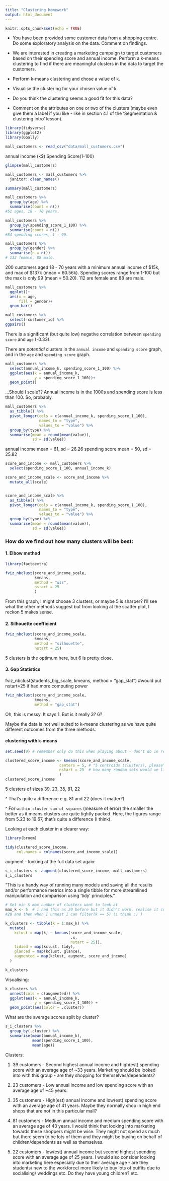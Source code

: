 ```yaml
---
title: "Clustering homework"
output: html_document
---
```


```r
knitr::opts_chunk$set(echo = TRUE)
```


* You have been provided some customer data from a shopping centre. Do some exploratory analysis on the data. Comment on findings. 

* We are interested in creating a marketing campaign to target customers based on their spending score and annual income. Perform a k-means clustering to find if there are meaningful clusters in the data to target the customers. 

* Perform k-means clustering and chose a value of k.

* Visualise the clustering for your chosen value of k.

* Do you think the clustering seems a good fit for this data?

* Comment on the attributes on one or two of the clusters (maybe even give them a label if you like - like in section 4.1 of the 'Segmentation & clustering intro' lesson). 


```r
library(tidyverse)
library(ggplot2)
library(GGally)
```

```r
mall_customers <- read_csv("data/mall_customers.csv")
```
annual income (k$)
Spending Score(1-100)

```r
glimpse(mall_customers)

mall_customers <- mall_customers %>% 
  janitor::clean_names()

summary(mall_customers)

mall_customers %>% 
  group_by(age) %>% 
  summarise(count = n()) 
#51 ages, 18 - 70 years.

mall_customers %>% 
  group_by(spending_score_1_100) %>% 
  summarise(count = n()) 
#84 spending scores, 1 - 99.

mall_customers %>% 
  group_by(gender) %>% 
  summarise(n = n())
# 112 female, 88 male. 
```

200 customers aged 18 - 70 years with a minimum annual income of $15k, and max
of $137k (mean = 60.56k). Spending scores range from 1-100 but the max is only 
99 (mean = 50.20). 112 are female and 88 are male. 


```r
mall_customers %>% 
  ggplot()+
  aes(x = age, 
      fill = gender)+ 
  geom_bar()
```

```r
mall_customers %>% 
  select(-customer_id) %>% 
ggpairs()
```
There is a significant (but quite low) negative correlation between `spending score` 
and `age` (-0.33).  

There are _potential_ clusters in the `annual income` and `spending score` graph, 
and in the `age` and `spending score` graph. 


```r
mall_customers %>% 
  select(annual_income_k, spending_score_1_100) %>% 
  ggplot(aes(x = annual_income_k, 
             y = spending_score_1_100))+
  geom_point()
```


...Should I scale?? Annual income is in the 1000s and spending score is less than
100. So, probably. 

```r
mall_customers %>% 
  as_tibble() %>% 
  pivot_longer(cols = c(annual_income_k, spending_score_1_100),
               names_to = "type", 
               values_to = "value") %>% 
  group_by(type) %>% 
  summarise(mean = round(mean(value)),
            sd = sd(value))

```
annual income mean = 61, sd = 26.26
spending score mean = 50, sd = 25.82


```r
score_and_income <- mall_customers %>% 
  select(spending_score_1_100, annual_income_k) 

score_and_income_scale <- score_and_income %>% 
  mutate_all(scale)


score_and_income_scale %>% 
  as_tibble() %>% 
  pivot_longer(cols = c(annual_income_k, spending_score_1_100),
               names_to = "type", 
               values_to = "value") %>% 
  group_by(type) %>% 
  summarise(mean = round(mean(value)),
            sd = sd(value))
```   



### How do we find out how many clusters will be best: 

#### 1. Elbow method

```r
library(factoextra)

fviz_nbclust(score_and_income_scale,
             kmeans, 
             method = "wss",
             nstart = 25
             )
```

From this graph, I might choose 3 clusters, or maybe 5 is sharper? I'll see 
what the other methods suggest but from looking at the scatter plot, I reckon 
5 makes sense. 


#### 2. Silhouette coefficient

```r
fviz_nbclust(score_and_income_scale, 
             kmeans, 
             method = "silhouette", 
             nstart = 25)
```

5 clusters is the optimum here, but 6 is pretty close. 


#### 3. Gap Statistics 

fviz_nbclust(students_big_scale, kmeans, method = "gap_stat") #would put nstart=25 if had more computing power

```r
fviz_nbclust(score_and_income_scale, 
             kmeans, 
             method = "gap_stat")
```

Oh, this is messy. It says 1. But is it really 3? 6?

Maybe the data is not well suited to k-means clustering as we have quite 
different outcomes from the three methods.



#### clustering with k-means

```r
set.seed(9) # remember only do this when playing about - don't do in real life

clustered_score_income <- kmeans(score_and_income_scale, 
                        centers = 5, # "5 centroids (clusters), please"
                        nstart = 25  # how many random sets would we like - runs 25 times for this model
                        )
clustered_score_income
```

5 clusters of sizes 39, 23, 35, 81, 22

^ That's quite a difference e.g. 81 and 22 (does it matter?)

^ For `within cluster sum of squares` (measure of error) the smaller the better
as it means clusters are quite tightly packed. Here, the figures range from 5.23
to 19.67, that's quite a difference (I think).


Looking at each cluster in a clearer way:
```r
library(broom)

tidy(clustered_score_income, 
     col.names = colnames(score_and_income_scale))
```


augment - looking at the full data set again:
```r
s_i_clusters <- augment(clustered_score_income, mall_customers)
s_i_clusters
```

"This is a handy way of running many models and saving all the results and/or 
performance metrics into a single tibble for more streamlined manipulation and 
comparison using ‘tidy’ principles."

```r
# Set min & max number of clusters want to look at 
max_k <- 5  # i had this as 20 before but it didn't work, realise it could be 
#20 and then when I unnest I can filter(k == 5) (i think :) )

k_clusters <- tibble(k = 1:max_k) %>%
  mutate(
    kclust = map(k, ~ kmeans(score_and_income_scale, 
                             .x, 
                             nstart = 25)), 
    tidied = map(kclust, tidy),
    glanced = map(kclust, glance),
    augmented = map(kclust, augment, score_and_income)
  )

k_clusters
```

Visualising: 
```r
k_clusters %>% 
  unnest(cols = c(augmented)) %>% 
  ggplot(aes(x = annual_income_k, 
             y = spending_score_1_100)) +
  geom_point(aes(color = .cluster))
```


What are the average scores split by cluster?

```r
s_i_clusters %>% 
  group_by(.cluster) %>% 
  summarise(mean(annual_income_k), 
            mean(spending_score_1_100),
            mean(age))
```

Clusters:

1. 39 customers - Second highest annual income and high(est) spending score with 
an average age of ~33 years. 
Marketing should be looked into with this group - are they shopping for 
themselves/dependents?

2. 23 customers - Low annual income and low spending score with an average age 
of ~45 years. 

3. 35 customers - High(est) annual income and low(est) spending score with an 
average age of 41 years. Maybe they normally shop in high end shops that are not 
in this particular mall?

4. 81 customers - Medium annual income and medium spending score with an average
age of 43 years. I would think that looking into marketing towards these shoppers 
might be wise. They might not spend as much but there seem to be lots of them and
they might be buying on behalf of children/dependents as well as themselves. 

5. 22 customers - low(est) annual income but second highest spending score with 
an average age of 25 years. I would also consider looking into marketing here
especially due to their average age - are they students/ new to the workforce/
more likely to buy lots of outfits due to socialising/ weddings etc. Do they have
young children? etc. 

